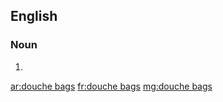 ==English==

===Noun===
{{head|en|plural|head=[[douche]] [[bags]]}}

# {{plural of|douche bag|lang=en}}

[[ar:douche bags]]
[[fr:douche bags]]
[[mg:douche bags]]